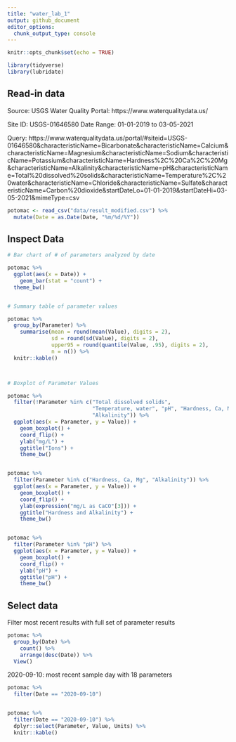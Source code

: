 ```yaml
---
title: "water_lab_1"
output: github_document
editor_options: 
  chunk_output_type: console
---
```


```r
knitr::opts_chunk$set(echo = TRUE)

library(tidyverse)
library(lubridate)
```


## Read-in data

Source: USGS Water Quality Portal: https://www.waterqualitydata.us/ 

Site ID: USGS-01646580
Date Range: 01-01-2019 to 03-05-2021

Query: https://www.waterqualitydata.us/portal/#siteid=USGS-01646580&characteristicName=Bicarbonate&characteristicName=Calcium&characteristicName=Magnesium&characteristicName=Sodium&characteristicName=Potassium&characteristicName=Hardness%2C%20Ca%2C%20Mg&characteristicName=Alkalinity&characteristicName=pH&characteristicName=Total%20dissolved%20solids&characteristicName=Temperature%2C%20water&characteristicName=Chloride&characteristicName=Sulfate&characteristicName=Carbon%20dioxide&startDateLo=01-01-2019&startDateHi=03-05-2021&mimeType=csv 

```r

potomac <- read_csv("data/result_modified.csv") %>% 
  mutate(Date = as.Date(Date, "%m/%d/%Y"))

```


## Inspect Data

```r


# Bar chart of # of parameters analyzed by date

potomac %>% 
  ggplot(aes(x = Date)) +
    geom_bar(stat = "count") +
  theme_bw()


# Summary table of parameter values

potomac %>% 
  group_by(Parameter) %>% 
    summarise(mean = round(mean(Value), digits = 2),
              sd = round(sd(Value), digits = 2),
              upper95 = round(quantile(Value, .95), digits = 2),
              n = n()) %>% 
  knitr::kable()



# Boxplot of Parameter Values

potomac %>% 
  filter(!Parameter %in% c("Total dissolved solids",
                           "Temperature, water", "pH", "Hardness, Ca, Mg",
                           "Alkalinity")) %>% 
  ggplot(aes(x = Parameter, y = Value)) +
    geom_boxplot() +
    coord_flip() +
    ylab("mg/L") +
    ggtitle("Ions") +
    theme_bw()


potomac %>% 
  filter(Parameter %in% c("Hardness, Ca, Mg", "Alkalinity")) %>% 
  ggplot(aes(x = Parameter, y = Value)) +
    geom_boxplot() +
    coord_flip() +
    ylab(expression("mg/L as CaCO"[3])) +
    ggtitle("Hardness and Alkalinity") +
    theme_bw()


potomac %>% 
  filter(Parameter %in% "pH") %>% 
  ggplot(aes(x = Parameter, y = Value)) +
    geom_boxplot() +
    coord_flip() +
    ylab("pH") +
    ggtitle("pH") +
    theme_bw()


```


## Select data 

Filter most recent results with full set of parameter results

```r

potomac %>% 
  group_by(Date) %>%
    count() %>% 
    arrange(desc(Date)) %>% 
  View()

```

2020-09-10: most recent sample day with 18 parameters



```r


potomac %>% 
  filter(Date == "2020-09-10")


potomac %>% 
  filter(Date == "2020-09-10") %>% 
  dplyr::select(Parameter, Value, Units) %>% 
  knitr::kable()

```

